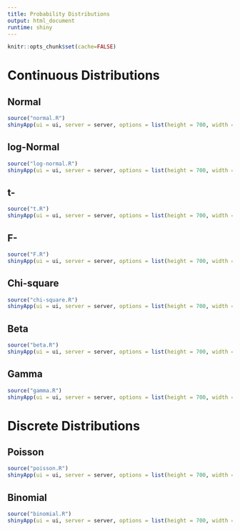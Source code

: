 ```yaml
---
title: Probability Distributions 
output: html_document
runtime: shiny
---
```


```r
knitr::opts_chunk$set(cache=FALSE)
```

# Continuous Distributions 

## Normal 

```r
source("normal.R")
shinyApp(ui = ui, server = server, options = list(height = 700, width = 900))
```

## log-Normal 

```r
source("log-normal.R")
shinyApp(ui = ui, server = server, options = list(height = 700, width = 900))
```

## t-

```r
source("t.R")
shinyApp(ui = ui, server = server, options = list(height = 700, width = 900))
```

## F-

```r
source("F.R")
shinyApp(ui = ui, server = server, options = list(height = 700, width = 900))
```

## Chi-square 

```r
source("chi-square.R")
shinyApp(ui = ui, server = server, options = list(height = 700, width = 900))
```

## Beta 

```r
source("beta.R")
shinyApp(ui = ui, server = server, options = list(height = 700, width = 900))
```

## Gamma 

```r
source("gamma.R")
shinyApp(ui = ui, server = server, options = list(height = 700, width = 900))
```

# Discrete Distributions

## Poisson 

```r
source("poisson.R")
shinyApp(ui = ui, server = server, options = list(height = 700, width = 900))
```

## Binomial 

```r
source("binomial.R")
shinyApp(ui = ui, server = server, options = list(height = 700, width = 900))
```


